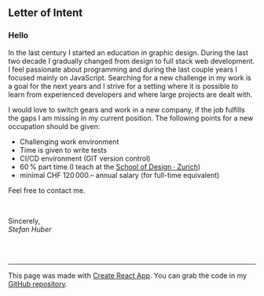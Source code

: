 ## Letter of Intent

### Hello
In the last century I started an education in graphic design. During the last two decade I gradually changed from design to full stack web development.
I feel passionate about programming and during the last couple years I focused mainly on JavaScript.
Searching for a new challenge in my work is a goal for the next years and I strive for a setting where it is possible to learn from experienced developers and where large projects are dealt with.

I would love to switch gears and work in a new company, if the job fulfills the gaps I am missing in my current position. The following points for a new occupation should be given:

* Challenging work environment
* Time is given to write tests
* CI/CD environment (GIT version control)
* 60 % part time (I teach at the [School of Design · Zurich](https://sfgz.ch/))
* minimal CHF 120 000.– annual salary (for full-time equivalent)


Feel free to contact me.

<br />

Sincerely, <br />
*Stefan Huber*


<br />
<br />
<hr />


<div className="small">

This page was made with [Create React App](https://github.com/facebook/create-react-app). You can grab the code in my [GitHub repository](https://github.com/signalwerk/cv).

</div>
